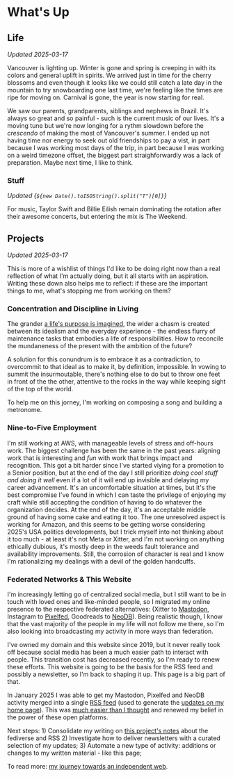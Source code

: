 
# What's Up

## Life

_Updated 2025-03-17_

Vancouver is lighting up. Winter is gone and spring is creeping in with its
colors and general uplift in spirits. We arrived just in time for the cherry
blossoms and even though it looks like we could still catch a late day in the
mountain to try snowboarding one last time, we're feeling like the times are
ripe for moving on. Carnival is gone, the year is now starting for real.

We saw our parents, grandparents, siblings and nephews in Brazil. It's always so
great and so painful - such is the current music of our lives. It's a moving
tune but we're now longing for a rythm slowdown before the _crescendo_ of making
the most of Vancouver's summer. I ended up not having time nor energy to seek
out old friendships to pay a vist, in part because I was working most days of
the trip, in part because I was working on a weird timezone offset, the biggest
part straighforwardly was a lack of preparation. Maybe next time, I like to
think.

### Stuff

_Updated {`${new Date().toISOString().split("T")[0]}`}_

<p><NeoDBSummary /></p>

For music, Taylor Swift and Billie Eilish remain dominating the rotation after
their awesome concerts, but entering the mix is The Weekend.

## Projects

_Updated 2025-03-17_

This is more of a wishlist of things I'd like to be doing right now than a real
reflection of what I'm actually doing, but it all starts with an aspiration.
Writing these down also helps me to reflect: if these are the important things
to me, what's stopping me from working on them?

### Concentration and Discipline in Living

The grander [a life's purpose is imagined](/notes/words/life), the wider a chasm
is created between its idealism and the everyday experience - the endless flurry
of maintenance tasks that embodies a life of responsibilities. How to reconcile
the mundaneness of the present with the ambition of the future?

A solution for this conundrum is to embrace it as a contradiction, to overcommit
to that ideal as to make it, by definition, impossible. In vowing to summit the
insurmoutable, there's nothing else to do but to throw one feet in front of the
the other, attentive to the rocks in the way while keeping sight of the top of
the world.

To help me on this jorney, I'm working on composing a song and building a
metronome.

### Nine-to-Five Employment

I'm still working at AWS, with manageable levels of stress and off-hours work.
The biggest challenge has been the same in the past years: aligning work that is
interesting and _fun_ with work that brings impact and recognition. This got a
bit harder since I've started viying for a promotion to a Senior position, but
at the end of the day I still prioritize _doing cool stuff and doing it well_
even if a lot of it will end up invisible and delaying my career advancement.
It's an uncomfortable situation at times, but it's the best compromise I've
found in which I can taste the privilege of enjoying my craft while still
accepting the condition of having to do whatever the organization decides. At
the end of the day, it's an acceptable middle ground of having some cake and
eating it too. The one unresolved aspect is working for Amazon, and this seems
to be getting worse considering 2025's USA politics developments, but I trick
myself into not thinking about it too much - at least it's not Meta or Xitter,
and I'm not working on anything ethically dubious, it's mostly deep in the weeds
fault tolerance and availability improvements. Still, the corrosion of character
is real and I know I'm rationalizing my dealings with a devil of the golden
handcuffs.

### Federated Networks & This Website

I'm increasingly letting go of centralized social media, but I still want to be
in touch with loved ones and like-minded people, so I migrated my online
presence to the respective federated alternatives: (Xitter to [Mastodon][],
Instagram to [Pixelfed][], Goodreads to [NeoDB][]). Being realistic though, I
know that the vast majority of the people in my life will not follow me there,
so I'm also looking into broadcasting my activity in more ways than federation.

[Mastodon]: https://mastodon.social/@villasbc
[Pixelfed]: http://pxlfd.ca/users/victor
[NeoDB]: http://neodb.social/users/villasv/

I've owned my domain and this website since 2019, but it never really took off
because social media has been a much easier path to interact with people. This
transition cost has decreased recently, so I'm ready to renew these efforts.
This website is going to be the basis for the RSS feed and possibly a
newsletter, so I'm back to shaping it up. This page is a big part of that.

In January 2025 I was able to get my Mastodon, Pixelfed and NeoDB activity
merged into a single [RSS feed](/feed.xml) (used to generate the [updates on my
home page](/)). This was [much easier than I thought][generate-rss] and renewed
my belief in the power of these open platforms.

[generate-rss]: https://github.com/villasv/villasv.github.io/blob/main/scripts/generate-rss.js

Next steps: 1) Consolidate my writing on [this project's notes][indieweb] about
the fediverse and RSS 2) Investigate how to deliver newsletters with a curated
selection of my updates; 3) Automate a new type of activity: additions or
changes to my written material - like this page;

To read more: [my journey towards an independent web][indieweb].

[indieweb]: /notes/tech/www
